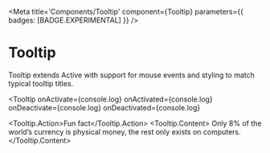 

<Meta
  title='Components/Tooltip'
  component={Tooltip}
  parameters={{ badges: [BADGE.EXPERIMENTAL] }}
/>

# Tooltip

Tooltip extends Active with support for mouse events and styling to match typical tooltip
titles.

<Tooltip
  onActivate={console.log}
  onActivated={console.log}
  onDeactivate={console.log}
  onDeactivated={console.log}
>
  <Tooltip.Action>Fun fact</Tooltip.Action>
  <Tooltip.Content>
    Only 8% of the world’s currency is physical money, the rest only exists on computers.
  </Tooltip.Content>
</Tooltip>
